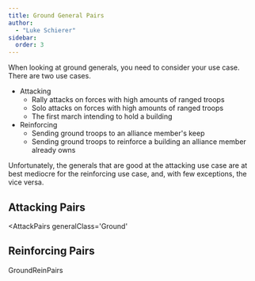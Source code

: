 ```yaml
---
title: Ground General Pairs
author: 
  - "Luke Schierer"
sidebar: 
  order: 3
---
```


When looking at ground generals, you need to consider your use case.  There are two use cases.

* Attacking
  * Rally attacks on forces with high amounts of ranged troops
  * Solo attacks on forces with high amounts of ranged troops
  * The first march intending to hold a building
* Reinforcing
  * Sending ground troops to an alliance member's keep
  * Sending ground troops to reinforce a building an alliance member
    already owns

Unfortunately, the generals that are good at the attacking use case are at best mediocre for the reinforcing use case, and, with few exceptions, the vice versa. 


## Attacking Pairs
<AttackPairs generalClass='Ground'
></AttackPairs>

## Reinforcing Pairs
GroundReinPairs


